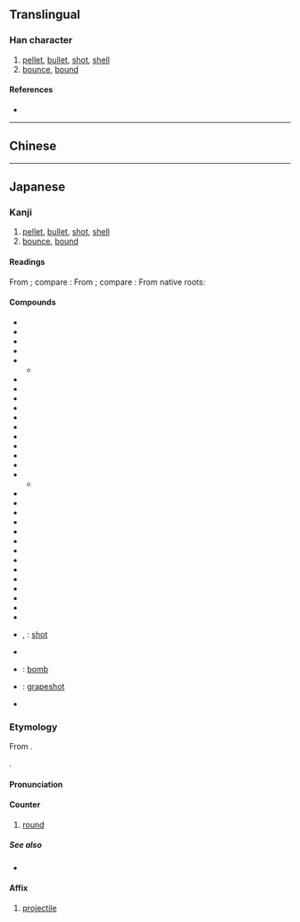 {{also|彈|弹}}
{{character info}}
==Translingual==
{{Han simplified forms|彈|弾|弹}}

===Han character===
{{Han char|rn=57|rad=弓|as=09|sn=12|four=|canj=NFWJ|ids=⿰弓単}}

# [[pellet]], [[bullet]], [[shot]], [[shell]]
# [[bounce]], [[bound]]

====References====
* {{Han ref|kx=0360.221|dkj=09836|dj=0678.100|hdz=21000.041|uh=5F3E|ud=24382}}

----

==Chinese==
{{zh-see|彈|v}}

----

==Japanese==
{{ja-kanji forms|弾|彈}}

===Kanji===
{{ja-kanji|grade=c|rs=弓09|kyu=彈}}

# [[pellet]], [[bullet]], [[shot]], [[shell]]
# [[bounce]], [[bound]]

====Readings====
From {{der|ja|ltc|-}} {{ltc-l|彈|id=1}}; compare {{cog|cmn|彈|tr=tán}}:
{{ja-readings
|goon=だん
|kanon=たん
}}
From {{der|ja|ltc|-}} {{ltc-l|彈|id=2}}; compare {{cog|cmn|彈|tr=dàn}}:
{{ja-readings
|goon=だん
|kanon=たん
}}
From native {{w|Japanese_language|Japanese}} roots:
{{ja-readings
|kun=たま-, はず-む<はづ-む, ひ-く, はじ-く, はじ-ける
|nanori=ただ
}}

====Compounds====
{{der-top|Compounds}}
* {{ja-r|弾%圧|だん%あつ}}
* {{ja-r|弾%雨|だん%う}}
* {{ja-r|弾%劾|だん%がい}}
* {{ja-r|弾%冠|だん%かん}}
* {{ja-r|弾%丸|だん%がん}}
** {{ja-r|弾%丸%黒%子|だん%がん% こく%し}}
* {{ja-r|弾%弓|だん%きゅう}}
* {{ja-r|弾%糾|だん%きゅう}}
* {{ja-r|弾%鋏|だん%きょう}}
* {{ja-r|弾%琴|だん%きん}}
* {{ja-r|弾%痕|だん%こん}}
* {{ja-r|弾%指|だん%し}}
* {{ja-r|弾%糸|だん%し}}
* {{ja-r|弾%詞|だん%し}}
* {{ja-r|弾%射|だん%しゃ}}
* {{ja-r|弾%蹴|だん%しゅう}}
* {{ja-r|弾%正|だん%じょう}}
** {{ja-r|弾%正%台|だん%じょう%だい}}
* {{ja-r|弾%正|だん%せい}}
* {{ja-r|弾%性|だん%せい}}
* {{ja-r|弾%奏|だん%そう}}
* {{ja-r|弾%倉|だん%そう}}
* {{ja-r|弾%創|だん%そう}}
* {{ja-r|弾%帯|だん%たい}}
* {{ja-r|弾%着|だん%ちゃく}}
* {{ja-r|弾%頭|だん%とう}}
* {{ja-r|弾%道|だん%どう}}
* {{ja-r|弾%文|だん%ぶん}}
* {{ja-r|弾%幕|だん%まく}}
* {{ja-r|弾%薬|だん%やく}}
* {{ja-r|弾%糧|だん%りょう}}
* {{ja-r|弾%力|だん%りょく}}
* {{ja-r|散%弾|さん%だん|rom=-}}, {{ja-r|霰%弾|さん%だん}}: [[shot]]
* {{ja-r|銃%弾|じゅう%だん}}
* {{ja-r|爆%弾|ばく%だん}}: [[bomb]]
* {{ja-r|葡%萄%弾|ぶ%どう%だん}}: [[grapeshot]]
* {{ja-r|魔%弾|ま%だん}}
{{der-bottom}}

===Etymology===
{{ja-kanjitab|だん|yomi=o}}
From {{der|ja|ltc|-}} {{ltc-l|彈}}.

{{rfe|ja|classifier is calque from European?}}.

====Pronunciation====
{{ja-pron|だん}}

====Counter====
{{ja-pos|counter|だん|hhira=だん}}

# [[round]] {{gloss|stage}}
#: {{ja-usex|[[クラウドファンディング]]第二'''弾'''|クラウドファンディング だい-に-'''だん'''|second '''round''' of crowdfunding}}

=====See also=====
* {{ja-r|回|かい}}

====Affix====
{{ja-pos|affix|だん|hhira=だん}}

# [[projectile]]